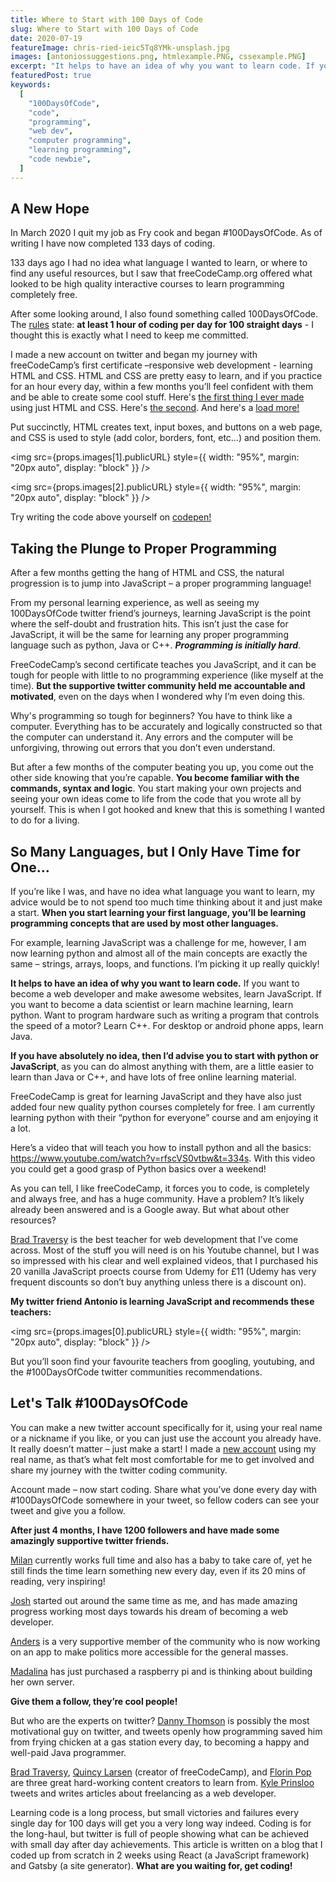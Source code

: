 ```yaml
---
title: Where to Start with 100 Days of Code
slug: Where to Start with 100 Days of Code
date: 2020-07-19
featureImage: chris-ried-ieic5Tq8YMk-unsplash.jpg
images: [antoniossuggestions.png, htmlexample.PNG, cssexample.PNG]
excerpt: "It helps to have an idea of why you want to learn code. If you want to become a web developer and make awesome websites, learn JavaScript..."
featuredPost: true
keywords:
  [
    "100DaysOfCode",
    "code",
    "programming",
    "web dev",
    "computer programming",
    "learning programming",
    "code newbie",
  ]
---
```


## A New Hope

In March 2020 I quit my job as Fry cook and began #100DaysOfCode. As of writing I have now completed 133 days of coding.

133 days ago I had no idea what language I wanted to learn, or where to find any useful resources, but I saw that freeCodeCamp.org offered what looked to be high quality interactive courses to learn programming completely free.

After some looking around, I also found something called 100DaysOfCode. The [rules](https://www.100daysofcode.com/) state: **at least 1 hour of coding per day for 100 straight days** - I thought this is exactly what I need to keep me committed.

I made a new account on twitter and began my journey with freeCodeCamp’s first certificate –responsive web development - learning HTML and CSS. HTML and CSS are pretty easy to learn, and if you practice for an hour every day, within a few months you’ll feel confident with them and be able to create some cool stuff. Here's [the first thing I ever made](https://codepen.io/DoableDanny/pen/OJVZwNV) using just HTML and CSS. Here's [the second](https://codepen.io/DoableDanny/pen/RwPBXeR). And here's a [load more!](https://codepen.io/DoableDanny)

Put succinctly, HTML creates text, input boxes, and buttons on a web page, and CSS is used to style (add color, borders, font, etc…) and position them.

<img
  src={props.images[1].publicURL}
  style={{ width: "95%", margin: "20px auto", display: "block" }}
/>

<img
  src={props.images[2].publicURL}
  style={{ width: "95%", margin: "20px auto", display: "block" }}
/>

Try writing the code above yourself on [codepen!](https://codepen.io/)

## Taking the Plunge to Proper Programming

After a few months getting the hang of HTML and CSS, the natural progression is to jump into JavaScript – a proper programming language!

From my personal learning experience, as well as seeing my 100DaysOfCode twitter friend’s journeys, learning JavaScript is the point where the self-doubt and frustration hits. This isn’t just the case for JavaScript, it will be the same for learning any proper programming language such as python, Java or C++. **_Programming is initially hard_**.

FreeCodeCamp’s second certificate teaches you JavaScript, and it can be tough for people with little to no programming experience (like myself at the time). **But the supportive twitter community held me accountable and motivated**, even on the days when I wondered why I’m even doing this.

Why's programming so tough for beginners? You have to think like a computer. Everything has to be accurately and logically constructed so that the computer can understand it. Any errors and the computer will be unforgiving, throwing out errors that you don’t even understand.

But after a few months of the computer beating you up, you come out the other side knowing that you’re capable. **You become familiar with the commands, syntax and logic**. You start making your own projects and seeing your own ideas come to life from the code that you wrote all by yourself. This is when I got hooked and knew that this is something I wanted to do for a living.

## So Many Languages, but I Only Have Time for One...

If you’re like I was, and have no idea what language you want to learn, my advice would be to not spend too much time thinking about it and just make a start. **When you start learning your first language, you’ll be learning programming concepts that are used by most other languages.**

For example, learning JavaScript was a challenge for me, however, I am now learning python and almost all of the main concepts are exactly the same – strings, arrays, loops, and functions. I’m picking it up really quickly!

**It helps to have an idea of why you want to learn code.** If you want to become a web developer and make awesome websites, learn JavaScript. If you want to become a data scientist or learn machine learning, learn python. Want to program hardware such as writing a program that controls the speed of a motor? Learn C++. For desktop or android phone apps, learn Java.

**If you have absolutely no idea, then I’d advise you to start with python or JavaScript**, as you can do almost anything with them, are a little easier to learn than Java or C++, and have lots of free online learning material.

FreeCodeCamp is great for learning JavaScript and they have also just added four new quality python courses completely for free. I am currently learning python with their “python for everyone” course and am enjoying it a lot.

Here’s a video that will teach you how to install python and all the basics: https://www.youtube.com/watch?v=rfscVS0vtbw&t=334s. With this video you could get a good grasp of Python basics over a weekend!

As you can tell, I like freeCodeCamp, it forces you to code, is completely and always free, and has a huge community. Have a problem? It’s likely already been answered and is a Google away. But what about other resources?

[Brad Traversy](https://twitter.com/traversymedia) is the best teacher for web development that I’ve come across. Most of the stuff you will need is on his Youtube channel, but I was so impressed with his clear and well explained videos, that I purchased his 20 vanilla JavaScript proects course from Udemy for £11 (Udemy has very frequent discounts so don’t buy anything unless there is a discount on).

**My twitter friend Antonio is learning JavaScript and recommends these teachers:**

<img
  src={props.images[0].publicURL}
  style={{ width: "95%", margin: "20px auto", display: "block" }}
/>

But you’ll soon find your favourite teachers from googling, youtubing, and the #100DaysOfCode twitter communities recommendations.

## Let's Talk #100DaysOfCode

You can make a new twitter account specifically for it, using your real name or a nickname if you like, or you can just use the account you already have. It really doesn’t matter – just make a start! I made a [new account](https://twitter.com/DoableDanny) using my real name, as that’s what felt most comfortable for me to get involved and share my journey with the twitter coding community.

Account made – now start coding. Share what you’ve done every day with #100DaysOfCode somewhere in your tweet, so fellow coders can see your tweet and give you a follow.

**After just 4 months, I have 1200 followers and have made some amazingly supportive twitter friends.**

[Milan](https://twitter.com/MilanMatejic6) currently works full time and also has a baby to take care of, yet he still finds the time learn something new every day, even if its 20 mins of reading, very inspiring!

[Josh](https://twitter.com/hewhodevs) started out around the same time as me, and has made amazing progress working most days towards his dream of becoming a web developer.

[Anders](https://twitter.com/abjorkland) is a very supportive member of the community who is now working on an app to make politics more accessible for the general masses.

[Madalina](https://twitter.com/Maza_Design) has just purchased a raspberry pi and is thinking about building her own server.

**Give them a follow, they’re cool people!**

But who are the experts on twitter? [Danny Thomson](https://twitter.com/DThompsonDev) is possibly the most motivational guy on twitter, and tweets openly how programming saved him from frying chicken at a gas station every day, to becoming a happy and well-paid Java programmer.

[Brad Traversy](https://twitter.com/traversymedia), [Quincy Larsen](https://twitter.com/ossia) (creator of freeCodeCamp), and [Florin Pop](https://twitter.com/florinpop1705) are three great hard-working content creators to learn from. [Kyle Prinsloo](https://twitter.com/study_web_dev) tweets and writes articles about freelancing as a web developer.

Learning code is a long process, but small victories and failures every single day for 100 days will get you a very long way indeed. Coding is for the long-haul, but twitter is full of people showing what can be achieved with small day after day achievements. This article is written on a blog that I coded up from scratch in 2 weeks using React (a JavaScript framework) and Gatsby (a site generator). **What are you waiting for, get coding!**
